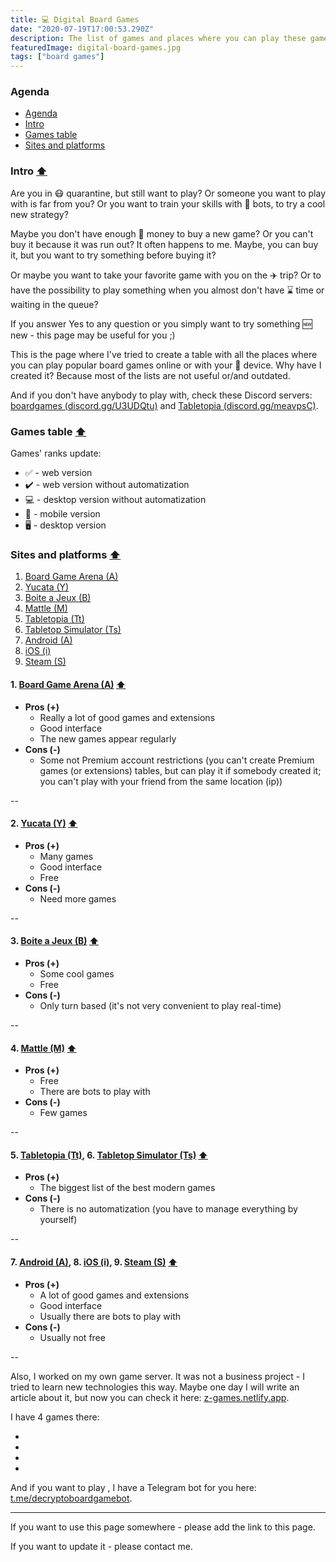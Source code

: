 ```yaml
---
title: 💻 Digital Board Games
date: "2020-07-19T17:00:53.290Z"
description: The list of games and places where you can play these games. One more list, but this one is sorted by board game geek rank.
featuredImage: digital-board-games.jpg
tags: ["board games"]
---
```


### Agenda<a name="agenda" />
* [Agenda](#agenda)
* [Intro](#intro)
* [Games table](#games-table)
* [Sites and platforms](#sites-and-platforms)

### Intro<a name="intro" /> [⬆️](#agenda)

Are you in 😷 quarantine, but still want to play?
Or someone you want to play with is far from you?
Or you want to train your skills with 🤖 bots, to try a cool new strategy?

Maybe you don't have enough 💸 money to buy a new game?
Or you can't buy it because it was run out? It often happens to me.
Maybe, you can buy it, but you want to try something before buying it?

Or maybe you want to take your favorite game with you on the ✈️ trip?
Or to have the possibility to play something when you almost don't have ⌛ time or waiting in the queue?

If you answer Yes to any question or you simply want to try something 🆕 new - this page may be useful for you ;)

This is the page where I've tried to create a table with all the places where you can play popular board games online or with your 📱 device. Why have I created it? Because most of the lists are not useful or/and outdated.

And if you don't have anybody to play with, check these Discord servers: <a href="https://discord.gg/U3UDQtu" target="_blank">boardgames (discord.gg/U3UDQtu)</a> and <a href="https://discord.gg/meavpsC" target="_blank">Tabletopia (discord.gg/meavpsC)</a>.

### Games table<a name="games-table" /> [⬆️](#agenda)


<GamesTable games={boardGamesOnlineData} />

Games' ranks update: <Game isDateOnly />

- ✅ - web version
- ✔️ - web version without automatization
- 💻 - desktop version without automatization
- 📱 - mobile version
- 🖥️ - desktop version

### Sites and platforms<a name="sites-and-platforms" /> [⬆️](#agenda)

1. [Board Game Arena (A)](#boardgamearena)
2. [Yucata (Y)](#yucata)
3. [Boite a Jeux (B)](#boiteajeux)
4. [Mattle (M)](#mattle)
5. [Tabletopia (Tt)](#tabletopia)
6. [Tabletop Simulator (Ts)](#tabletop-simulator)
7. [Android (A)](#android)
8. [iOS (i)](#ios)
9. [Steam (S)](#steam)

#### 1. <a href="https://boardgamearena.com" name="boardgamearena" target="_blank">Board Game Arena (A)</a> [⬆️](#sites-and-platforms)
- **Pros (+)**
  - Really a lot of good games and extensions
  - Good interface
  - The new games appear regularly
- **Cons (-)**
  - Some not Premium account restrictions (you can't create Premium games (or extensions) tables, but can play it if somebody created it; you can't play with your friend from the same location (ip))

--

#### 2. <a href="https://yucata.de" name="yucata" target="_blank">Yucata (Y)</a> [⬆️](#sites-and-platforms)
- **Pros (+)**
  - Many games
  - Good interface
  - Free
- **Cons (-)**
  - Need more games

--

#### 3. <a href="http://boiteajeux.net" name="boiteajeux" target="_blank">Boite a Jeux (B)</a> [⬆️](#sites-and-platforms)
- **Pros (+)**
  - Some cool games
  - Free
- **Cons (-)**
  - Only turn based (it's not very convenient to play real-time)

--

#### 4. <a href="https://mattle.online" name="mattle" target="_blank">Mattle (M)</a> [⬆️](#sites-and-platforms)
- **Pros (+)**
  - Free
  - There are bots to play with
- **Cons (-)**
  - Few games

--

#### 5. <a href="https://tabletopia.com" name="tabletopia" target="_blank">Tabletopia (Tt)</a>, 6. <a href="https://store.steampowered.com/app/286160/Tabletop_Simulator" name="tabletop-simulator" target="_blank">Tabletop Simulator (Ts)</a> [⬆️](#sites-and-platforms)
- **Pros (+)**
  - The biggest list of the best modern games
- **Cons (-)**
  - There is no automatization (you have to manage everything by yourself)

--

#### 7. <a href="https://play.google.com/store/apps" name="android" target="_blank">Android (A)</a>, 8. <a href="https://www.apple.com/ios/app-store" name="ios" target="_blank">iOS (i)</a>, 9. <a href="https://store.steampowered.com" name="steam" target="_blank">Steam (S)</a> [⬆️](#sites-and-platforms)
- **Pros (+)**
  - A lot of good games and extensions
  - Good interface
  - Usually there are bots to play with
- **Cons (-)**
  - Usually not free

--

Also, I worked on my own game server. It was not a business project - I tried to learn new technologies this way.
Maybe one day I will write an article about it, but now you can check it here: <a href="https://z-games.netlify.app" target="_blank">z-games.netlify.app</a>.

I have 4 games there:
- <Game gameName="No Thanks!" />
- <Game gameName="Perudo" />
- <Game gameName="Lost Cities" />
- <Game gameName="6 nimmt!" />

And if you want to play <Game gameName="Decrypto" />, I have a Telegram bot for you here: <a href="https://t.me/decryptoboardgamebot" target="_blank">t.me/decryptoboardgamebot</a>.

---

If you want to use this page somewhere - please add the link to this page.

If you want to update it - please contact me.
